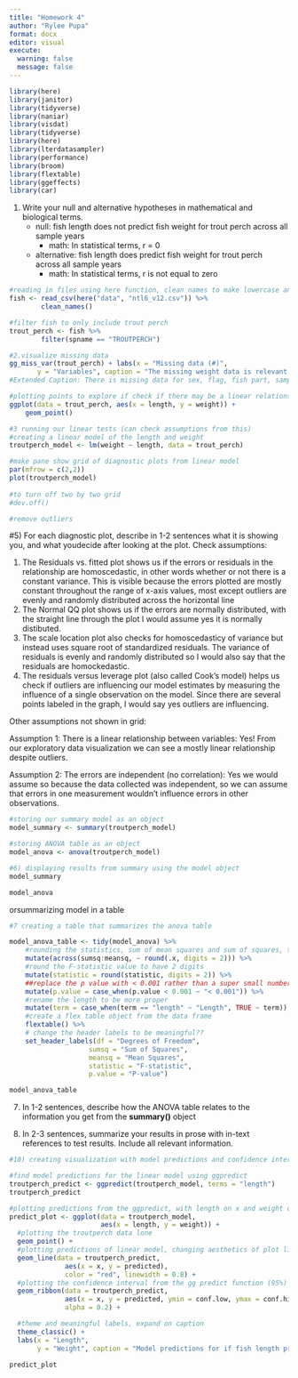 ```yaml
---
title: "Homework 4"
author: "Rylee Pupa"
format: docx
editor: visual
execute: 
  warning: false
  message: false
---
```


```r
library(here)
library(janitor)
library(tidyverse)
library(naniar)
library(visdat)
library(tidyverse)
library(here)
library(lterdatasampler)
library(performance)
library(broom)
library(flextable)
library(ggeffects)
library(car)
```

1.  Write your null and alternative hypotheses in mathematical and biological terms.
    -   null: fish length does not predict fish weight for trout perch across all sample years
        -   math: In statistical terms, r = 0
    -   alternative: fish length does predict fish weight for trout perch across all sample years
        -   math: In statistical terms, r is not equal to zero

```r
#reading in files using here function, clean names to make lowercase and more readable
fish <- read_csv(here("data", "ntl6_v12.csv")) %>% 
        clean_names()

#filter fish to only include trout perch
trout_perch <- fish %>% 
        filter(spname == "TROUTPERCH")
```

```r
#2.visualize missing data
gg_miss_var(trout_perch) + labs(x = "Missing data (#)",
       y = "Variables", caption = "The missing weight data is relevant to the hypothesis")
#Extended Caption: There is missing data for sex, flag, fish part, sample, type, and weight. There are 200 missing data values for weight, which is the only missing data relevant to our hypothesis. 
```

```r
#plotting points to explore if check if there may be a linear relationship in the data
ggplot(data = trout_perch, aes(x = length, y = weight)) +
    geom_point()
```

```r
#3 running our linear tests (can check assumptions from this)
#creating a linear model of the length and weight
troutperch_model <- lm(weight ~ length, data = trout_perch)

#make pane show grid of diagnostic plots from linear model 
par(mfrow = c(2,2))
plot(troutperch_model) 
  
#to turn off two by two grid 
#dev.off()

#remove outliers
```

#5) For each diagnostic plot, describe in 1-2 sentences what it is showing you, and what youdecide after looking at the plot. Check assumptions:

1.  The Residuals vs. fitted plot shows us if the errors or residuals in the relationship are homoscedastic, in other words whether or not there is a constant variance. This is visible because the errors plotted are mostly constant throughout the range of x-axis values, most except outliers are evenly and randomly distributed across the horizontal line
2.  The Normal QQ plot shows us if the errors are normally distributed, with the straight line through the plot I would assume yes it is normally distibuted.
3.  The scale location plot also checks for homoscedasticy of variance but instead uses square root of standardized residuals. The variance of residuals is evenly and randomly distributed so I would also say that the residuals are homockedastic.
4.  The residuals versus leverage plot (also called Cook's model) helps us check if outliers are influencing our model estimates by measuring the influence of a single observation on the model. Since there are several points labeled in the graph, I would say yes outliers are influencing.

Other assumptions not shown in grid:

Assumption 1: There is a linear relationship between variables: Yes! From our exploratory data visualization we can see a mostly linear relationship despite outliers.

Assumption 2: The errors are independent (no correlation): Yes we would assume so because the data collected was independent, so we can assume that errors in one measurement wouldn't influence errors in other observations. 

```r
#storing our summary model as an object 
model_summary <- summary(troutperch_model)

#storing ANOVA table as an object
model_anova <- anova(troutperch_model)

#6) displaying results from summary using the model object
model_summary

model_anova
```

orsummarizing model in a table

```r
#7 creating a table that summarizes the anova table 

model_anova_table <- tidy(model_anova) %>% 
    #rounding the statistics, sum of mean squares and sum of squares, to two digits
    mutate(across(sumsq:meansq, ~ round(.x, digits = 2))) %>% 
    #round the F-statistic value to have 2 digits
    mutate(statistic = round(statistic, digits = 2)) %>% 
    ##replace the p value with < 0.001 rather than a super small number
    mutate(p.value = case_when(p.value < 0.001 ~ "< 0.001")) %>% 
    #rename the length to be more proper
    mutate(term = case_when(term == "length" ~ "Length", TRUE ~ term)) %>% 
    #create a flex table object from the data frame
    flextable() %>% 
    # change the header labels to be meaningful??
    set_header_labels(df = "Degrees of Freedom", 
                    sumsq = "Sum of Squares",
                    meansq = "Mean Squares",
                    statistic = "F-statistic",
                    p.value = "P-value")

model_anova_table
```

7.  In 1-2 sentences, describe how the ANOVA table relates to the information you get from the **summary()** object

8.  In 2-3 sentences, summarize your results in prose with in-text references to test results. Include all relevant information.

```r
#10) creating visualization with model predictions and confidence intervals 

#find model predictions for the linear model using ggpredict 
troutperch_predict <- ggpredict(troutperch_model, terms = "length")
troutperch_predict

#plotting predictions from the ggpredict, with length on x and weight on y
predict_plot <- ggplot(data = troutperch_model, 
                       aes(x = length, y = weight)) +
  #plotting the troutperch data lone
  geom_point() +
  #plotting predictions of linear model, changing aesthetics of plot line
  geom_line(data = troutperch_predict, 
              aes(x = x, y = predicted), 
              color = "red", linewidth = 0.8) +
  #plotting the confidence interval from the gg predict function (95%)
  geom_ribbon(data = troutperch_predict, 
              aes(x = x, y = predicted, ymin = conf.low, ymax = conf.high), 
              alpha = 0.2) +

  #theme and meaningful labels, expand on caption
  theme_classic() +
  labs(x = "Length",
       y = "Weight", caption = "Model predictions for if fish length predicts fish weight")

predict_plot
```
